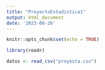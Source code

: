 ```yaml
---
title: "ProyectoEstadistica1"
output: html_document
date: '2023-08-26'
---
```


```r
knitr::opts_chunk$set(echo = TRUE)
```



```r
library(readr)

datos <- read_csv("proyesta.csv")
```

